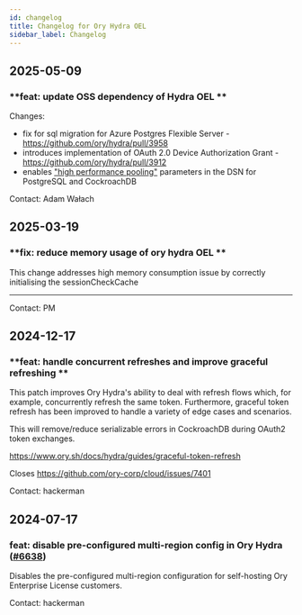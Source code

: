 ```yaml
---
id: changelog
title: Changelog for Ory Hydra OEL
sidebar_label: Changelog
---
```


## 2025-05-09

### **feat: update OSS dependency of Hydra OEL **

Changes:

- fix for sql migration for Azure Postgres Flexible Server - https://github.com/ory/hydra/pull/3958
- introduces implementation of OAuth 2.0 Device Authorization Grant - https://github.com/ory/hydra/pull/3912
- enables ["high performance pooling"](https://www.ory.sh/docs/self-hosted/deployment#high-performance-pooling) parameters in the
  DSN for PostgreSQL and CockroachDB

Contact: Adam Wałach

## 2025-03-19

### **fix: reduce memory usage of ory hydra OEL **

This change addresses high memory consumption issue by correctly initialising the sessionCheckCache

---

Contact: PM

## 2024-12-17

### **feat: handle concurrent refreshes and improve graceful refreshing **

This patch improves Ory Hydra's ability to deal with refresh flows which, for example, concurrently refresh the same token.
Furthermore, graceful token refresh has been improved to handle a variety of edge cases and scenarios.

This will remove/reduce serializable errors in CockroachDB during OAuth2 token exchanges.

https://www.ory.sh/docs/hydra/guides/graceful-token-refresh

Closes https://github.com/ory-corp/cloud/issues/7401

Contact: hackerman

## 2024-07-17

### **feat: disable pre-configured multi-region config in Ory Hydra ([#6638](https://github.com/ory-corp/cloud/issues/6638))**

Disables the pre-configured multi-region configuration for self-hosting Ory Enterprise License customers.

Contact: hackerman
